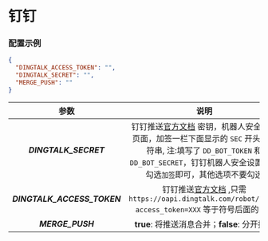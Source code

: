 
<Cards>
  <Card
    title="BARK"
    href="/settings/notify/bark"
  />
  <Card
    title="CoolPush"
    href="/settings/notify/coolpush"
  />
  <Card
    title="钉钉"
    href="/settings/notify/dingtalk"
  />
  <Card
    title="飞书"
    href="/settings/notify/feishu"
  />
  <Card
    title="PushPlus"
    href="/settings/notify/pushplus"
  />
  <Card
    title="Qmsg 酱"
    href="/settings/notify/qmsg"
  />
  <Card
    title="企业微信应用消息"
    href="/settings/notify/qywx"
  />
  <Card
    title="企业微信群机器人"
    href="/settings/notify/qywxrobot"
  />
  <Card
    title="Server 酱"
    href="/settings/notify/server"
  />
  <Card
    title="Telegram"
    href="/settings/notify/telegram"
  />
  <Card
    title="Server 酱 TURBO"
    href="/settings/notify/turbo"
  />
</Cards>

# 钉钉

### 配置示例

```json filename="config.json" copy
{
  "DINGTALK_ACCESS_TOKEN": "",
  "DINGTALK_SECRET": "",
  "MERGE_PUSH": ""
}
```

|            参数             |                                                                                                                     说明                                                                                                                      |
| :-------------------------: | :-------------------------------------------------------------------------------------------------------------------------------------------------------------------------------------------------------------------------------------------: |
|    _**DINGTALK_SECRET**_    | 钉钉推送[官方文档](https://ding-doc.dingtalk.com/doc#/serverapi2/qf2nxq) 密钥，机器人安全设置页面，加签一栏下面显示的 `SEC` 开头的字符串, 注:填写了 `DD_BOT_TOKEN` 和 `DD_BOT_SECRET`，钉钉机器人安全设置只需勾选`加签`即可，其他选项不要勾选 |
| _**DINGTALK_ACCESS_TOKEN**_ |                                          钉钉推送[官方文档](https://ding-doc.dingtalk.com/doc#/serverapi2/qf2nxq) ,只需 `https://oapi.dingtalk.com/robot/send?access_token=XXX` 等于符号后面的 `XXX`                                          |
|      _**MERGE_PUSH**_       |                                                                                                 **true**: 将推送消息合并；**false**: 分开推送                                                                                                 |
